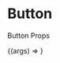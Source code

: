
<Meta 
  title="Components/SimpleButton" 
  component={SimpleButton}
/>


# Button
<SimpleButton />


Button Props
<ArgsTable of={SimpleButton} />


<Canvas>
   <Story 
    name="default"
    args={{
      ...SimpleButton.defaultProps,
      title: "Button"
    }}
  >
    {(args) => <SimpleButton {...args} />}
   </Story>
</Canvas>
